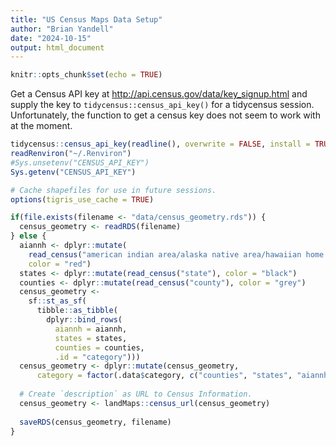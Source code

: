 ```yaml
---
title: "US Census Maps Data Setup"
author: "Brian Yandell"
date: "2024-10-15"
output: html_document
---
```


```r
knitr::opts_chunk$set(echo = TRUE)
```

Get a Census API key at
<http://api.census.gov/data/key_signup.html>
and supply the key to `tidycensus::census_api_key()`
for a tidycensus session.
Unfortunately, the function to get a census key does not seem to work with
at the moment.

```r
tidycensus::census_api_key(readline(), overwrite = FALSE, install = TRUE)
readRenviron("~/.Renviron")
#Sys.unsetenv("CENSUS_API_KEY")
Sys.getenv("CENSUS_API_KEY")
```

```r
# Cache shapefiles for use in future sessions.
options(tigris_use_cache = TRUE)
```

```r
if(file.exists(filename <- "data/census_geometry.rds")) {
  census_geometry <- readRDS(filename)
} else {
  aiannh <- dplyr::mutate(
    read_census("american indian area/alaska native area/hawaiian home land"),
    color = "red")
  states <- dplyr::mutate(read_census("state"), color = "black")
  counties <- dplyr::mutate(read_census("county"), color = "grey")
  census_geometry <- 
    sf::st_as_sf(
      tibble::as_tibble(
        dplyr::bind_rows(
          aiannh = aiannh,
          states = states,
          counties = counties,
          .id = "category")))
  census_geometry <- dplyr::mutate(census_geometry,
      category = factor(.data$category, c("counties", "states", "aiannh")))
  
  # Create `description` as URL to Census Information.
  census_geometry <- landMaps::census_url(census_geometry)
  
  saveRDS(census_geometry, filename)
}
```
